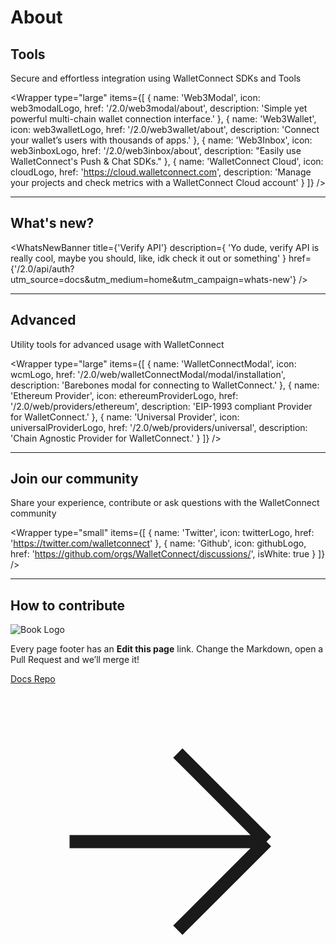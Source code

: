 
# About

<Banner />

## Tools

Secure and effortless integration using WalletConnect SDKs and Tools

<Wrapper
  type="large"
  items={[
    {
      name: 'Web3Modal',
      icon: web3modalLogo,
      href: '/2.0/web3modal/about',
      description: 'Simple yet powerful multi-chain wallet connection interface.'
    },
    {
      name: 'Web3Wallet',
      icon: web3walletLogo,
      href: '/2.0/web3wallet/about',
      description: 'Connect your wallet’s users with thousands of apps.'
    },
    {
      name: 'Web3Inbox',
      icon: web3inboxLogo,
      href: '/2.0/web3inbox/about',
      description: "Easily use WalletConnect's Push & Chat SDKs."
    },
    {
      name: 'WalletConnect Cloud',
      icon: cloudLogo,
      href: 'https://cloud.walletconnect.com',
      description: 'Manage your projects and check metrics with a WalletConnect Cloud account'
    }
  ]}
/>

<hr className="home__divider" />

## What's new?

<WhatsNewBanner
  title={'Verify API'}
  description={
    'Yo dude, verify API is really cool, maybe you should, like, idk check it out or something'
  }
  href={'/2.0/api/auth?utm_source=docs&utm_medium=home&utm_campaign=whats-new'}
/>

<hr className="home__divider" />

## Advanced

Utility tools for advanced usage with WalletConnect

<Wrapper
  type="large"
  items={[
    {
      name: 'WalletConnectModal',
      icon: wcmLogo,
      href: '/2.0/web/walletConnectModal/modal/installation',
      description: 'Barebones modal for connecting to WalletConnect.'
    },
    {
      name: 'Ethereum Provider',
      icon: ethereumProviderLogo,
      href: '/2.0/web/providers/ethereum',
      description: 'EIP-1993 compliant Provider for WalletConnect.'
    },
    {
      name: 'Universal Provider',
      icon: universalProviderLogo,
      href: '/2.0/web/providers/universal',
      description: 'Chain Agnostic Provider for WalletConnect.'
    }
  ]}
/>

<hr className="home__divider" />

## Join our community

Share your experience, contribute or ask questions with the WalletConnect community

<Wrapper
  type="small"
  items={[
    {
      name: 'Twitter',
      icon: twitterLogo,
      href: 'https://twitter.com/walletconnect'
    },
    {
      name: 'Github',
      icon: githubLogo,
      href: 'https://github.com/orgs/WalletConnect/discussions/',
      isWhite: true
    }
  ]}
/>

<hr className="home__divider" />

## How to contribute

<div className="home__contribute">
  <div className="home__contribute--heading">
    <img src={bookLogo} alt="Book Logo" />
    <p className="home__contribute--text">
      Every page footer has an <strong>Edit this page</strong> link. Change the Markdown, open a
      Pull Request and we’ll merge it!
    </p>
  </div>
  <a href="https://github.com/WalletConnect/walletconnect-docs/" target="_blank">
    Docs Repo
    <svg
      xmlns="http://www.w3.org/2000/svg"
      fill="none"
      viewBox="0 0 24 24"
      strokeWidth={2}
      stroke="currentColor"
    >
      <path
        strokeLinecap="round"
        strokeLinejoin="round"
        d="M4.5 12h15m0 0l-6.75-6.75M19.5 12l-6.75 6.75"
      />
    </svg>
  </a>
</div>
